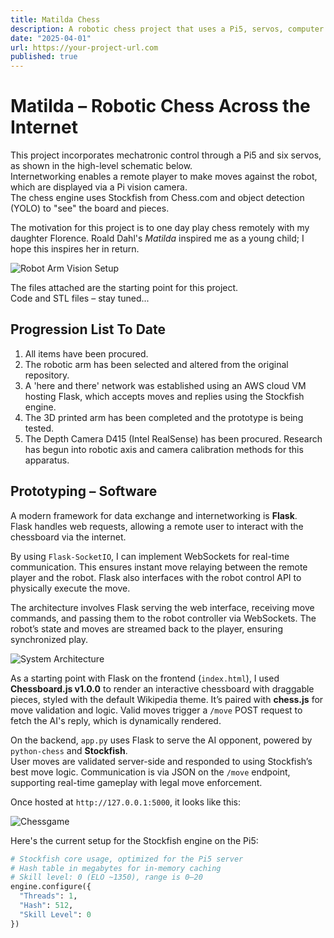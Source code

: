 ```yaml
---
title: Matilda Chess
description: A robotic chess project that uses a Pi5, servos, computer vision, and cloud networking to enable internet-based gameplay.
date: "2025-04-01"
url: https://your-project-url.com
published: true
---
```


# Matilda – Robotic Chess Across the Internet

This project incorporates mechatronic control through a Pi5 and six servos, as shown in the high-level schematic below.  
Internetworking enables a remote player to make moves against the robot, which are displayed via a Pi vision camera.  
The chess engine uses Stockfish from Chess.com and object detection (YOLO) to "see" the board and pieces.

The motivation for this project is to one day play chess remotely with my daughter Florence. Roald Dahl's *Matilda* inspired me as a young child; I hope this inspires her in return.

![Robot Arm Vision Setup](https://github.com/user-attachments/assets/9093c39c-3aeb-4760-bead-17b0a86b5c7f)

The files attached are the starting point for this project.  
Code and STL files – stay tuned...

## Progression List To Date

1. All items have been procured.  
2. The robotic arm has been selected and altered from the original repository.  
3. A 'here and there' network was established using an AWS cloud VM hosting Flask, which accepts moves and replies using the Stockfish engine.  
4. The 3D printed arm has been completed and the prototype is being tested.  
5. The Depth Camera D415 (Intel RealSense) has been procured. Research has begun into robotic axis and camera calibration methods for this apparatus.

## Prototyping – Software

A modern framework for data exchange and internetworking is **Flask**.  
Flask handles web requests, allowing a remote user to interact with the chessboard via the internet.  

By using `Flask-SocketIO`, I can implement WebSockets for real-time communication. This ensures instant move relaying between the remote player and the robot. Flask also interfaces with the robot control API to physically execute the move.

The architecture involves Flask serving the web interface, receiving move commands, and passing them to the robot controller via WebSockets. The robot’s state and moves are streamed back to the player, ensuring synchronized play.


![System Architecture](https://github.com/hughsLab/my-github-page/blob/main/image-1.png?raw=true)


As a starting point with Flask on the frontend (`index.html`), I used **Chessboard.js v1.0.0** to render an interactive chessboard with draggable pieces, styled with the default Wikipedia theme. It’s paired with **chess.js** for move validation and logic. Valid moves trigger a `/move` POST request to fetch the AI's reply, which is dynamically rendered.

On the backend, `app.py` uses Flask to serve the AI opponent, powered by `python-chess` and **Stockfish**.  
User moves are validated server-side and responded to using Stockfish’s best move logic. Communication is via JSON on the `/move` endpoint, supporting real-time gameplay with legal move enforcement.

Once hosted at `http://127.0.0.1:5000`, it looks like this:


![Chessgame](https://github.com/hughsLab/my-github-page/blob/main/image-2.png?raw=true)





Here's the current setup for the Stockfish engine on the Pi5:

```python
# Stockfish core usage, optimized for the Pi5 server
# Hash table in megabytes for in-memory caching
# Skill level: 0 (ELO ~1350), range is 0–20
engine.configure({
  "Threads": 1,
  "Hash": 512,
  "Skill Level": 0
})
